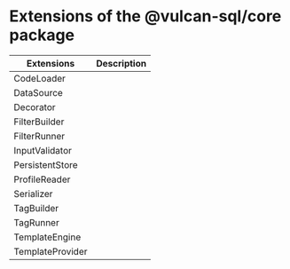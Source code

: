 # Extensions of the @vulcan-sql/core package

| Extensions       | Description |
| ---------------- | ----------- |
| CodeLoader       |             |
| DataSource       |             |
| Decorator        |             |
| FilterBuilder    |             |
| FilterRunner     |             |
| InputValidator   |             |
| PersistentStore  |             |
| ProfileReader    |             |
| Serializer       |             |
| TagBuilder       |             |
| TagRunner        |             |
| TemplateEngine   |             |
| TemplateProvider |             |
